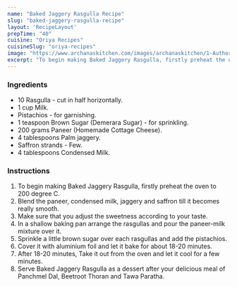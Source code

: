 ---
name: "Baked Jaggery Rasgulla Recipe"
slug: "baked-jaggery-rasgulla-recipe"
layout: 'RecipeLayout'
prepTime: "40"
cuisine: "Oriya Recipes"
cuisineSlug: "oriya-recipes"
image: "https://www.archanaskitchen.com/images/archanaskitchen/1-Author/Swayampurna_Mishra/Baked_gur_jaggery_rasgulla.jpg"
excerpt: "To begin making Baked Jaggery Rasgulla, firstly preheat the oven to 200 degree C"
---

### Ingredients

- 10 Rasgulla - cut in half horizontally.
- 1 cup Milk.
- Pistachios - for garnishing.
- 1 teaspoon Brown Sugar (Demerara Sugar) - for sprinkling.
- 200 grams Paneer (Homemade Cottage Cheese).
- 4 tablespoons Palm jaggery.
- Saffron strands - Few.
- 4 tablespoons Condensed Milk.

### Instructions

1. To begin making Baked Jaggery Rasgulla, firstly preheat the oven to 200 degree C.
1. Blend the paneer, condensed milk, jaggery and saffron till it becomes really smooth.
1. Make sure that you adjust the sweetness according to your taste.
1. In a shallow baking pan arrange the rasgullas and pour the paneer-milk mixture over it.
1. Sprinkle a little brown sugar over each rasgullas and add the pistachios.
1. Cover it with aluminium foil and let it bake for about 18-20 minutes.
1. After 18-20 minutes, Take it out from the oven and let it cool for a few minutes.
1. Serve Baked Jaggery Rasgulla as a dessert after your delicious meal of Panchmel Dal, Beetroot Thoran and Tawa Paratha.
